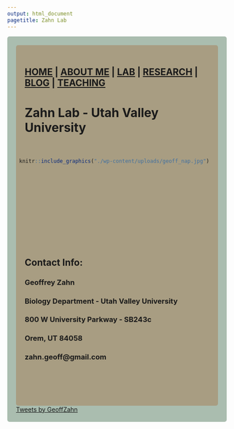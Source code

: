 ```yaml
---
output: html_document
pagetitle: Zahn Lab
---
```

<style type="text/css">
.main-container {
  max-width: 1800px;
  margin-left: auto;
  margin-right: auto;
}
</style>

<style>
div.gray { background-color:#aabdaf; border-radius: 5px; padding: 20px;}
</style>
<div class = "gray">



<style>
div.blue { background-color:#a89d82; border-radius: 5px; padding: 20px;}
</style>
<div class = "blue">

## [HOME](http://gzahn.github.io/) | [ABOUT ME](http://gzahn.github.io/about-me/) | [LAB](http://gzahn.github.io/lab/) | [RESEARCH](http://gzahn.github.io/pubs-and-pres/) | [BLOG](http://gzahn.github.io/blog-archive/) | [TEACHING](http://gzahn.github.io/coursemap/)


# **Zahn Lab - Utah Valley University**

<div style= "float:right;position: relative;top:20px">
```r
knitr::include_graphics("./wp-content/uploads/geoff_nap.jpg")
```

<br><br><br><br><br><br><br><br><br>
<br><br><br>

</div>

___

<br>

## **Contact Info:**

### Geoffrey Zahn<br>
### Biology Department - Utah Valley University<br>
### 800 W University Parkway - SB243c<br>
### Orem, UT 84058<br>
### zahn.geoff@gmail.com
<br><br><br>

</div>


<a class="twitter-timeline" data-width="300" data-height="500" data-theme="dark" href="https://twitter.com/GeoffZahn?ref_src=twsrc%5Etfw">Tweets by GeoffZahn</a> <script async src="https://platform.twitter.com/widgets.js" charset="utf-8"></script> 

